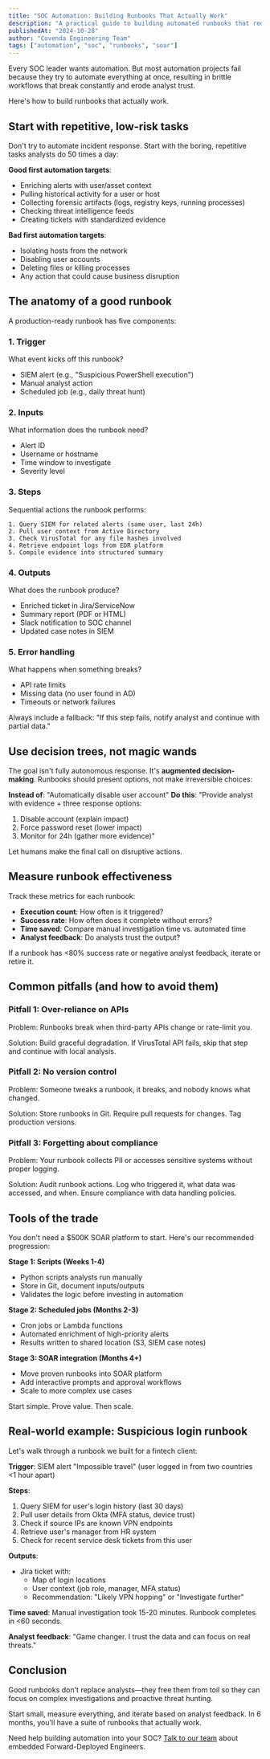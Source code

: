 ```yaml
---
title: "SOC Automation: Building Runbooks That Actually Work"
description: "A practical guide to building automated runbooks that reduce analyst toil without creating fragile automation nightmares."
publishedAt: "2024-10-28"
author: "Covenda Engineering Team"
tags: ["automation", "soc", "runbooks", "soar"]
---
```


Every SOC leader wants automation. But most automation projects fail because they try to automate everything at once, resulting in brittle workflows that break constantly and erode analyst trust.

Here's how to build runbooks that actually work.

## Start with repetitive, low-risk tasks

Don't try to automate incident response. Start with the boring, repetitive tasks analysts do 50 times a day:

**Good first automation targets**:

- Enriching alerts with user/asset context
- Pulling historical activity for a user or host
- Collecting forensic artifacts (logs, registry keys, running processes)
- Checking threat intelligence feeds
- Creating tickets with standardized evidence

**Bad first automation targets**:

- Isolating hosts from the network
- Disabling user accounts
- Deleting files or killing processes
- Any action that could cause business disruption

## The anatomy of a good runbook

A production-ready runbook has five components:

### 1. Trigger

What event kicks off this runbook?

- SIEM alert (e.g., "Suspicious PowerShell execution")
- Manual analyst action
- Scheduled job (e.g., daily threat hunt)

### 2. Inputs

What information does the runbook need?

- Alert ID
- Username or hostname
- Time window to investigate
- Severity level

### 3. Steps

Sequential actions the runbook performs:

```
1. Query SIEM for related alerts (same user, last 24h)
2. Pull user context from Active Directory
3. Check VirusTotal for any file hashes involved
4. Retrieve endpoint logs from EDR platform
5. Compile evidence into structured summary
```

### 4. Outputs

What does the runbook produce?

- Enriched ticket in Jira/ServiceNow
- Summary report (PDF or HTML)
- Slack notification to SOC channel
- Updated case notes in SIEM

### 5. Error handling

What happens when something breaks?

- API rate limits
- Missing data (no user found in AD)
- Timeouts or network failures

Always include a fallback: "If this step fails, notify analyst and continue with partial data."

## Use decision trees, not magic wands

The goal isn't fully autonomous response. It's **augmented decision-making**. Runbooks should present options, not make irreversible choices:

**Instead of**: "Automatically disable user account"
**Do this**: "Provide analyst with evidence + three response options:

1. Disable account (explain impact)
2. Force password reset (lower impact)
3. Monitor for 24h (gather more evidence)"

Let humans make the final call on disruptive actions.

## Measure runbook effectiveness

Track these metrics for each runbook:

- **Execution count**: How often is it triggered?
- **Success rate**: How often does it complete without errors?
- **Time saved**: Compare manual investigation time vs. automated time
- **Analyst feedback**: Do analysts trust the output?

If a runbook has &lt;80% success rate or negative analyst feedback, iterate or retire it.

## Common pitfalls (and how to avoid them)

### Pitfall 1: Over-reliance on APIs

Problem: Runbooks break when third-party APIs change or rate-limit you.

Solution: Build graceful degradation. If VirusTotal API fails, skip that step and continue with local analysis.

### Pitfall 2: No version control

Problem: Someone tweaks a runbook, it breaks, and nobody knows what changed.

Solution: Store runbooks in Git. Require pull requests for changes. Tag production versions.

### Pitfall 3: Forgetting about compliance

Problem: Your runbook collects PII or accesses sensitive systems without proper logging.

Solution: Audit runbook actions. Log who triggered it, what data was accessed, and when. Ensure compliance with data handling policies.

## Tools of the trade

You don't need a $500K SOAR platform to start. Here's our recommended progression:

**Stage 1: Scripts (Weeks 1-4)**

- Python scripts analysts run manually
- Store in Git, document inputs/outputs
- Validates the logic before investing in automation

**Stage 2: Scheduled jobs (Months 2-3)**

- Cron jobs or Lambda functions
- Automated enrichment of high-priority alerts
- Results written to shared location (S3, SIEM case notes)

**Stage 3: SOAR integration (Months 4+)**

- Move proven runbooks into SOAR platform
- Add interactive prompts and approval workflows
- Scale to more complex use cases

Start simple. Prove value. Then scale.

## Real-world example: Suspicious login runbook

Let's walk through a runbook we built for a fintech client:

**Trigger**: SIEM alert "Impossible travel" (user logged in from two countries &lt;1 hour apart)

**Steps**:

1. Query SIEM for user's login history (last 30 days)
2. Pull user details from Okta (MFA status, device trust)
3. Check if source IPs are known VPN endpoints
4. Retrieve user's manager from HR system
5. Check for recent service desk tickets from this user

**Outputs**:

- Jira ticket with:
  - Map of login locations
  - User context (job role, manager, MFA status)
  - Recommendation: "Likely VPN hopping" or "Investigate further"

**Time saved**: Manual investigation took 15-20 minutes. Runbook completes in &lt;60 seconds.

**Analyst feedback**: "Game changer. I trust the data and can focus on real threats."

## Conclusion

Good runbooks don't replace analysts—they free them from toil so they can focus on complex investigations and proactive threat hunting.

Start small, measure everything, and iterate based on analyst feedback. In 6 months, you'll have a suite of runbooks that actually work.

Need help building automation into your SOC? [Talk to our team](/contact) about embedded Forward-Deployed Engineers.
